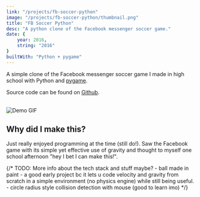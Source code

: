 ```yaml
---
link: "/projects/fb-soccer-python"
image: "/projects/fb-soccer-python/thumbnail.png"
title: "FB Soccer Python"
desc: "A python clone of the Facebook messenger soccer game."
date: {
    year: 2016,
    string: "2016"
}
builtWith: "Python + pygame"
---
```


<p>
    A simple clone of the Facebook messenger soccer game I made in
    high school with Python and <a href="https://www.pygame.org/wiki/about">pygame</a>.
</p>

<p>
    Source code can be found on <a href="https://github.com/mattyhempstead/fb-soccer-python">Github</a>.
</p>


<br/>

<div className='text-center mb-12'>
    <Image
        src="/projects/fb-soccer-python/demo.gif"
        alt="Demo GIF"
        width={474}
        height={716}
        className='mx-auto'
    />
</div>


<h2>
    Why did I make this?
</h2>
<p>
    Just really enjoyed programming at the time (still do!).
    Saw the Facebook game with its simple yet effective use of gravity and thought to myself
    one school afternoon "hey I bet I can make this!".
</p>

{/* 
    TODO: More info about the tech stack and stuff maybe?
    - ball made in paint
    - a good early project bc it lets u code velocity and gravity from scratch in a simple environment (no physics engine) while still being useful.
    - circle radius style collision detection with mouse (good to learn imo)
*/}
